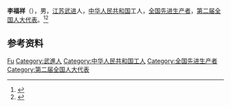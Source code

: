 {{Otheruses|other=名为李福祥的其他人物|李福祥}}

'''李福祥'''（{{bd|1929年||1963年|}}），男，[[江苏|江苏]][[武进|武进]]人，[[中华人民共和国|中华人民共和国]]工人，[[全国先进生产者|全国先进生产者]]，[[第二届全国人大代表|第二届全国人大代表]]。<ref>{{Cite book|title=中华人民共和国职官志|author=何虎生, 李耀东, 向常福主编|publisher=中国社会出版社|year=2003|isbn=9787800883934|location=北京|pages=}}</ref><ref>{{cite book|title=中囯人名大辞典·当代人物卷|author=廖盖隆等编|year=1990|publisher=上海辞书出版社|location=上海|page=}}</ref>

== 参考资料 ==
{{reflist}}

{{中国人物小作品}}

{{Authority control}}
{{DEFAULTSORT:Li李}}
[[Category:李姓|Fu]]
[[Category:武進人|Category:武進人]]
[[Category:中华人民共和国工人|Category:中华人民共和国工人]]
[[Category:全国先进生产者|Category:全国先进生产者]]
[[Category:第二届全国人大代表|Category:第二届全国人大代表]]